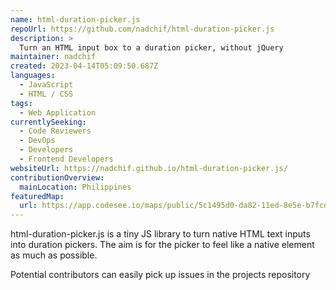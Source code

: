 ```yaml
---
name: html-duration-picker.js
repoUrl: https://github.com/nadchif/html-duration-picker.js
description: >
  Turn an HTML input box to a duration picker, without jQuery
maintainer: nadchif
created: 2023-04-14T05:09:50.687Z
languages:
  - JavaScript
  - HTML / CSS
tags:
  - Web Application
currentlySeeking:
  - Code Reviewers
  - DevOps
  - Developers
  - Frontend Developers
websiteUrl: https://nadchif.github.io/html-duration-picker.js/
contributionOverview:
  mainLocation: Philippines
featuredMap:
  url: https://app.codesee.io/maps/public/5c1495d0-da82-11ed-8e5e-b7fcdc3ac6ca
---
```


<Overview>

html-duration-picker.js is a tiny JS library to turn native HTML text inputs into duration pickers. The aim is for the picker to feel like a native element as much as possible.

</Overview>

<Contributing>

Potential contributors can easily pick up issues in the projects repository

</Contributing>
